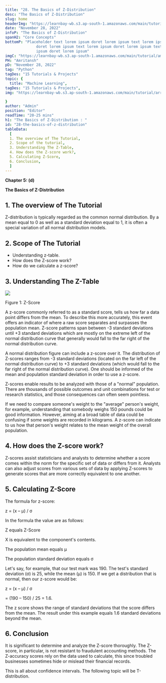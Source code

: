 ```yaml
---
title: "28. The Basics of Z-Distribution"
desc: "The Basics of Z-Distribution"
slug: home
headerImg: "https://learnbay-wb.s3.ap-south-1.amazonaws.com/main/tutorial/python.png"
date: "November 28, 2022"
infoP: "The Basics of Z-Distribution"
spanH2: "Core Concepts"
bottomP: "Placeholder text lorem ipsum doret lorem ipsum text lorem ipsum
              doret lorem ipsum text lorem ipsum doret lorem ipsum text lorem
              ipsum doret lorem ipsum"
imgC: "https://learnbay-wb.s3.ap-south-1.amazonaws.com/main/tutorial/amritansh.png"
PH: "Amritansh"
pD: "November 28, 2022"
tag: "Python"
tagDes: "15 Tutorials & Projects"
topic: {
  title: "Machine Learning",
tagDes: "15 Tutorials & Projects",
img: "https://learnbay-wb.s3.ap-south-1.amazonaws.com/main/tutorial/arrow.png"

}
author: "Admin"
position: "Editor"
readTime: "20-25 mins"
h1: "The Basics of Z-Distribution : "
id: "28-the-basics-of-z-distribution"
tableData:
  [
  1. The overview of The Tutorial, 
  2. Scope of the tutorial,  
  3. Understanding The Z-Table,  
  4. How does the Z-score work?, 
  5. Calculating Z-Score, 
  6. Conclusion,
  ]
---
```






**Chapter 5: (d)**

**The Basics of Z-Distribution**

## 1. The overview of The Tutorial


Z-distribution is typically regarded as the common normal distribution. By a mean equal to 0 as well as a standard deviation equal to 1, it is often a special variation of all normal distribution models.

## 2. Scope of The Tutorial



* Understanding z-table.
* How does the Z-score work?
* How do we calculate a z-score?

## 3. Understanding The Z-Table




<img src="https://learnbay-wb.s3.ap-south-1.amazonaws.com/main/tutorial/statistics/Z+score+figure+1.jpg"></img>


Figure 1: Z-Score

A z-score commonly referred to as a standard score, tells us how far a data point differs from the mean. To describe this more accurately, this event offers an indicator of where a raw score separates and surpasses the population mean. Z-score patterns span between -3 standard deviations until +3 standard deviations which are mostly on the extreme left of the normal distribution curve that generally would fall to the far right of the normal distribution curve.

A normal distribution figure can include a z-score over it. The distribution of Z-scores ranges from -3 standard deviations (located on the far left of the normal distribution curve) to +3 standard deviations (which would fall to the far right of the normal distribution curve). One should be informed of the mean and population standard deviation in order to use a z-score.

Z-scores enable results to be analyzed with those of a "normal" population. There are thousands of possible outcomes and unit combinations for test or research statistics, and those consequences can often seem pointless.

If we need to compare someone's weight to the "average" person's weight, for example, understanding that somebody weighs 150 pounds could be good information. However, aiming at a broad table of data could be confusing if some weights are recorded in kilograms. A z-score can indicate to us how that person's weight relates to the mean weight of the overall population.

## 4. How does the Z-score work?


Z-scores assist statisticians and analysts to determine whether a score comes within the norm for the specific set of data or differs from it. Analysts can also adjust scores from various sets of data by applying Z-scores to generate scores that are more correctly equivalent to one another.

## 5. Calculating Z-Score


The formula for z-score:

z = (x – μ) / σ

In the formula the value are as follows:

Z equals Z-Score

X is equivalent to the component's contents.

The population mean equals µ 

The population standard deviation equals σ 

Let's say, for example, that our test mark was 190. The test's standard deviation (σ) is 25, while the mean (μ) is 150. If we get a distribution that is normal, then our z-score would be:

z = (x – μ) / σ 

= (190 – 150) / 25 = 1.6.

The z score shows the range of standard deviations that the score differs from the mean. The result under this example equals 1.6 standard deviations beyond the mean.

## 6. Conclusion


It is significant to determine and analyze the Z-score thoroughly. The Z-score, in particular, is not resistant to fraudulent accounting methods. The Z-accuracy scores rely on the data used to calculate, this since troubled businesses sometimes hide or mislead their financial records.

This is all about confidence intervals. The following topic will be T-distribution.
